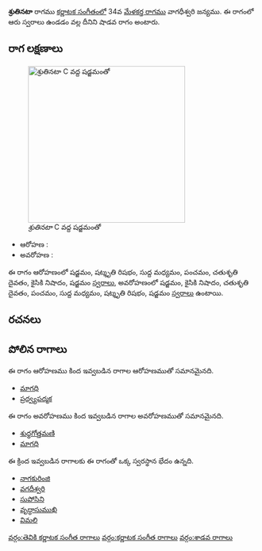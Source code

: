 {{Infobox ragam
	| name          	= శ్రుతినటా
	| synonym	    	= 
	| mela          	= 
	| chakra        	= 
	| janaka        	= 
	| type          	= శాడవ
	| arohanam      	= {{svaraC|S|R3|M1|P|D2|N2|S'}} 
	| avarohanam    	= {{svaraC|S'|N2|D2|P|M1|R3|S}}
	| jeeva         	=
	| chhaya        	=
	| nyasa         	=
	| vishesha      	= 
	| equivalent  		= 
}}
{{కర్ణాటక సంగీత రాగాలు}}
'''శ్రుతినటా''' రాగము [[కర్ణాటక సంగీతం]]లో 34వ [[మేళకర్త రాగము]] వాగధీశ్వరి జన్యము.  ఈ రాగంలో ఆరు స్వరాలు ఉండడం వల్ల దీనిని షాడవ రాగం అంటారు.


==రాగ లక్షణాలు==
[[Image:shrutinata_kb2wiki.png|thumb|right|316px|''శ్రుతినటా'' C వద్ద షడ్జమంతో]]

* ఆరోహణ : {{svaraC|S|R3|M1|P|D2|N2|S'}} 
* అవరోహణ : {{svaraC|S'|N2|D2|P|M1|R3|S}}

ఈ రాగం ఆరోహణంలో షడ్జమం, షట్శృతి రిషభం, సుద్ద మధ్యమం, పంచమం, చతుశృతి దైవతం, కైసికి నిషాదం, షడ్జమం [[స్వరాలు]], అవరోహణంలో షడ్జమం, కైసికి నిషాదం, చతుశృతి దైవతం, పంచమం, సుద్ద మధ్యమం, షట్శృతి రిషభం, షడ్జమం [[స్వరాలు]] ఉంటాయి.

==రచనలు==



==పోలిన రాగాలు==
ఈ రాగం ఆరోహణము కింద ఇవ్వబడిన రాగాల ఆరోహణముతో సమానమైనది.
* [[మాగధి]]
* [[ప్రద్వ్యపద్మక]]

ఈ రాగం అవరోహణము కింద ఇవ్వబడిన రాగాల అవరోహణముతో సమానమైనది.
* [[శుధ్ధగోత్తమణి]]
* [[మాగధి]]

ఈ క్రింద ఇవ్వబడిన రాగాలకు ఈ రాగంతో ఒక్క స్వరస్థాన భేదం ఉన్నది.
* [[నాగకురింజి]]
* [[వగదీశ్వరి]]
* [[సుపోసిని]]
* [[వృద్ధాసుముఖి]]
* [[విమలి]]



[[వర్గం:తెవికి కర్ణాటక సంగీత రాగాలు]]
[[వర్గం:కర్ణాటక సంగీత రాగాలు]]
[[వర్గం:శాడవ రాగాలు]]